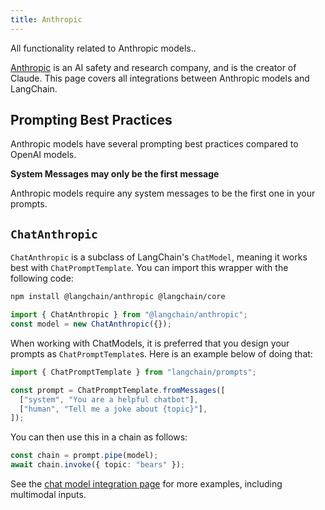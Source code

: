 ```yaml
---
title: Anthropic
---
```


All functionality related to Anthropic models..

[Anthropic](https://www.anthropic.com/) is an AI safety and research company, and is the creator of Claude.
This page covers all integrations between Anthropic models and LangChain.

## Prompting Best Practices

Anthropic models have several prompting best practices compared to OpenAI models.

**System Messages may only be the first message**

Anthropic models require any system messages to be the first one in your prompts.

## `ChatAnthropic`

`ChatAnthropic` is a subclass of LangChain's `ChatModel`, meaning it works best with `ChatPromptTemplate`.
You can import this wrapper with the following code:


<IntegrationInstallTooltip/>

```bash npm
npm install @langchain/anthropic @langchain/core
```
```typescript
import { ChatAnthropic } from "@langchain/anthropic";
const model = new ChatAnthropic({});
```

When working with ChatModels, it is preferred that you design your prompts as `ChatPromptTemplate`s.
Here is an example below of doing that:

```typescript
import { ChatPromptTemplate } from "langchain/prompts";

const prompt = ChatPromptTemplate.fromMessages([
  ["system", "You are a helpful chatbot"],
  ["human", "Tell me a joke about {topic}"],
]);
```

You can then use this in a chain as follows:

```typescript
const chain = prompt.pipe(model);
await chain.invoke({ topic: "bears" });
```

See the [chat model integration page](/oss/integrations/chat/anthropic/) for more examples, including multimodal inputs.
